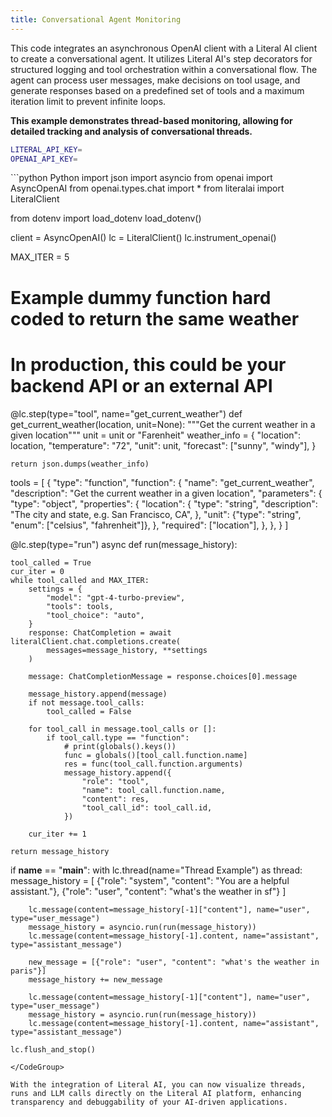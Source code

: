 ```yaml
---
title: Conversational Agent Monitoring
---
```


This code integrates an asynchronous OpenAI client with a Literal AI client to create a conversational agent.
It utilizes Literal AI's step decorators for structured logging and tool orchestration within a conversational flow.
The agent can process user messages, make decisions on tool usage, and generate responses based on a predefined set of tools and a maximum iteration limit to prevent infinite loops.

**This example demonstrates thread-based monitoring, allowing for detailed tracking and analysis of conversational threads.**

```bash .env
LITERAL_API_KEY=
OPENAI_API_KEY=
```

<CodeGroup>
```python Python
import json
import asyncio
from openai import AsyncOpenAI
from openai.types.chat import *
from literalai import LiteralClient

from dotenv import load_dotenv
load_dotenv()

client = AsyncOpenAI()
lc = LiteralClient()
lc.instrument_openai()

MAX_ITER = 5


# Example dummy function hard coded to return the same weather
# In production, this could be your backend API or an external API
@lc.step(type="tool", name="get_current_weather")
def get_current_weather(location, unit=None):
    """Get the current weather in a given location"""
    unit = unit or "Farenheit"
    weather_info = {
        "location": location,
        "temperature": "72",
        "unit": unit,
        "forecast": ["sunny", "windy"],
    }

    return json.dumps(weather_info)


tools = [
    {
        "type": "function",
        "function": {
            "name": "get_current_weather",
            "description": "Get the current weather in a given location",
            "parameters": {
                "type": "object",
                "properties": {
                    "location": {
                        "type": "string",
                        "description": "The city and state, e.g. San Francisco, CA",
                    },
                    "unit": {"type": "string", "enum": ["celsius", "fahrenheit"]},
                },
                "required": ["location"],
            },
        },
    }
]


@lc.step(type="run")
async def run(message_history):
    
    tool_called = True
    cur_iter = 0
    while tool_called and MAX_ITER:
        settings = {
            "model": "gpt-4-turbo-preview",
            "tools": tools,
            "tool_choice": "auto",
        }
        response: ChatCompletion = await literalClient.chat.completions.create(
            messages=message_history, **settings
        )

        message: ChatCompletionMessage = response.choices[0].message

        message_history.append(message)
        if not message.tool_calls:
            tool_called = False

        for tool_call in message.tool_calls or []:
            if tool_call.type == "function":
                # print(globals().keys())
                func = globals()[tool_call.function.name]
                res = func(tool_call.function.arguments)
                message_history.append({
                    "role": "tool",
                    "name": tool_call.function.name,
                    "content": res,
                    "tool_call_id": tool_call.id,
                })

        cur_iter += 1

    return message_history



if __name__ == "__main__":
    with lc.thread(name="Thread Example") as thread:
        message_history = [
            {"role": "system", "content": "You are a helpful assistant."},
            {"role": "user", "content": "what's the weather in sf"}
        ]

        lc.message(content=message_history[-1]["content"], name="user", type="user_message")
        message_history = asyncio.run(run(message_history))
        lc.message(content=message_history[-1].content, name="assistant", type="assistant_message")

        new_message = [{"role": "user", "content": "what's the weather in paris"}]
        message_history += new_message

        lc.message(content=message_history[-1]["content"], name="user", type="user_message")
        message_history = asyncio.run(run(message_history))
        lc.message(content=message_history[-1].content, name="assistant", type="assistant_message")

    lc.flush_and_stop()
```
</CodeGroup>

With the integration of Literal AI, you can now visualize threads, runs and LLM calls directly on the Literal AI platform, enhancing transparency and debuggability of your AI-driven applications.
